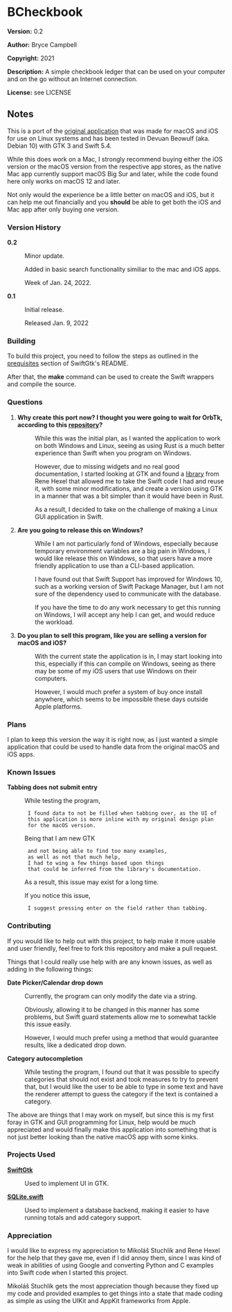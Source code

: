 =BCheckbook=

'''Version:''' 0.2

'''Author:''' Bryce Campbell

'''Copyright:''' 2021

'''Description:''' A simple checkbook ledger that can be used on your computer and on the go without an Internet connection.

'''License:''' see LICENSE

==Notes==

This is a port of the <a href="https://github.com/bryceac/BCheckbook">original application</a> that was made for macOS and iOS for use on Linux systems and has been tested in Devuan Beowulf (aka. Debian 10) with GTK 3 and Swift 5.4.

While this does work on a Mac, I strongly recommend buying either 
the iOS version or the macOS version from the respective app stores, 
as the native Mac app currently support 
macOS Big Sur and later, while the code found here only works on 
macOS 12 and later.

Not only would the experience be a little better on macOS and iOS, 
but it can help me out financially and you <strong>should</strong> 
be able to get both the iOS and Mac app after only buying one version.

===Version History===

<dl>
<dt style="font-weight:bold">0.2</dt>
<dd>
<p>Minor update.</p>
<p>Added in basic search functionality similiar to the mac and iOS apps.</p>
<p>Week of Jan. 24, 2022.</p>
</dd>
<dt style="font-weight:bold">0.1</dt>
<dd>
<p>Initial release.</p>
<p>Released Jan. 9, 2022</p>
</dd>
</dl>

===Building===

To build this project, you need to follow the steps as outlined in the <a href="https://github.com/rhx/SwiftGtk#prerequisites">prequisites</a> section of SwiftGtk's README.

After that, the <strong>make</strong> command can be used to create the Swift wrappers and compile the source.

===Questions===

<ol>
<li>
<dl>
<dt style="font-weight:bold">Why create this port now? I thought you were going to wait for OrbTk, according to this <a href="https://github.com/bryceac/rcheckbook">repository</a>?</dt>
<dd>
<p>While this was the initial plan, as I wanted the application to work on both Windows and Linux, seeing as using Rust is a much better experience than Swift when you program on Windows.</p>
<p>However, due to missing widgets and no real good documentation, I started looking at GTK and found a <a href="https://github.com/rhx/SwiftGtk">library</a> from Rene Hexel that allowed me to take the Swift code I had and reuse it, with some minor modifications, and create a version using GTK in a manner that was a bit simpler than it would have been in Rust.</p>
<p>As a result, I decided to take on the challenge of making a Linux GUI application in Swift.</p>
</dd>
</dl>
</li>
<li>
<dl>
<dt style="font-weight:bold">Are you going to release this on Windows?</dt>
<dd>
<p>While I am not particularly fond of Windows, 
especially because temporary environment variables 
are a big pain in Windows, 
I would like release this on Windows, 
so that users have a more friendly application to use 
than a CLI-based application.</p>
<p>I have found out that Swift Support has improved for Windows 10,
such as a working version of Swift Package Manager, 
but I am not sure of the dependency used to communicate with the database.</p>
<p>If you have the time to do any work necessary to get 
this running on Windows, I will accept any help I can get, 
and would reduce the workload.</p>
</dd>
</dl>
</li>
<li>
<dl>
<dt style="font-weight:bold">Do you plan to sell this program, like you are selling a version for macOS and iOS?</dt>
<dd>
<p>With the current state the application is in, 
I may start looking into this, 
especially if this can compile on Windows, 
seeing as there may be some of my iOS users that 
use Windows on their computers.</p>
<p>However, I would much prefer a system of buy once install anywhere, 
which seems to be impossible these days outside Apple platforms.</p>
</dd>
</dl>
</li>
</ol>

===Plans===

I plan to keep this version the way it is right now,
as I just wanted a simple application 
that could be used to handle data from the original macOS and iOS apps.

===Known Issues===

<dl>
  <dt style="font-weight:bold">Tabbing does not submit entry</dt>
  <dd>
  <p>While testing the program, 
  I found data to not be filled when tabbing over, as the UI of 
  this application is more inline with my original design plan 
  for the macOS version.</p>
  <p>Being that I am new GTK 
  and not being able to find too many examples, 
  as well as not that much help, 
  I had to wing a few things based upon things 
  that could be inferred from the library's documentation.</p>
  <p>As a result, this issue may exist for a long time.</p>
  <p>If you notice this issue, 
  I suggest pressing enter on the field rather than tabbing.</p>
  </dd>
</dl>

===Contributing===

If you would like to help out with this project, 
to help make it more usable and user friendly, 
feel free to fork this repository and make a pull request.

Things that I could really use help with are any known issues, 
as well as adding in the following things:

<dl>
<dt style="font-weight:bold">Date Picker/Calendar drop down</dt>
<dd>
<p>Currently, the program can only modify the date via a string.</p>
<p>Obviously, 
allowing it to be changed in this manner has some problems, 
but Swift guard statements allow me to somewhat tackle this issue easily.</p>
<p>However, I would much prefer using a method that would guarantee results, 
like a dedicated drop down.</p>
</dd>
<dt style="font-weight:bold">Category autocompletion</dt>
<dd>
<p>While testing the program, 
I found out that it was possible to specify categories 
that should not exist and took measures to try to prevent that,
but I would like the user to be able to type in some text and 
have the renderer attempt to guess the category if the text is contained a category.</p>
</dd>
</dl>

The above are things that I may work on myself, 
but since this is my first foray in GTK 
and GUI programming for Linux, help would be much appreciated 
and would finally make this application into something 
that is not just better looking than the native macOS app with some kinks.

===Projects Used===

<dl>
<dt style="font-weight:bold">
<a href="https://github.com/rhx/SwiftGtk">SwiftGtk</a>
</dt>
<dd>
<p>Used to implement UI in GTK.</p>
</dd>
<dt style="font-weight:bold">
<a href="https://github.com/stephencelis/SQLite.swift">SQLite.swift</a>
</dt>
<dd>
<p>Used to implement a database backend, 
making it easier to have running totals 
and add category support.</p>
</dd>
</dl>

===Appreciation===

I would like to express my appreciation to 
Mikoláš Stuchlík and Rene Hexel for the help that they gave me, 
even if I did annoy them, 
since I was kind of weak in abilities of using Google 
and converting Python and C examples into Swift code 
when I started this project.

Mikoláš Stuchlík gets the most appreciation though because 
they fixed up my code and 
provided examples to get things into a state 
that made coding as simple as using the 
UIKit and AppKit frameworks from Apple.